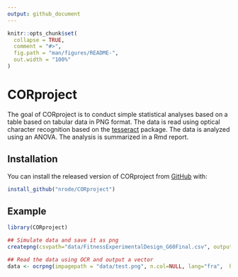 ```yaml
---
output: github_document
---
```


<!-- README.md is generated from README.Rmd. Please edit that file -->

```r
knitr::opts_chunk$set(
  collapse = TRUE,
  comment = "#>",
  fig.path = "man/figures/README-",
  out.width = "100%"
)
```

# CORproject

<!-- badges: start -->
<!-- badges: end -->

The goal of CORproject is to conduct simple statistical analyses based on a table based on tabular data in PNG format. The data is read using optical character recognition based on the [tesseract](https://github.com/tesseract-ocr/tesseract) package. The data is analyzed using an ANOVA. The analysis is summarized in a Rmd report.

## Installation

You can install the released version of CORproject from [GitHub](https://github.com/nrode/CORproject) with:

``` r
install_github("nrode/CORproject")
```

## Example

```r
library(CORproject)

## Simulate data and save it as png
createpng(csvpath="data/FitnessExperimentalDesign_G60Final.csv", outputpng="data/testnew.png")

## Read the data using OCR and output a vector
data <- ocrpng(impagepath = "data/test.png", n.col=NULL, lang="fra",  header=TRUE)

```



